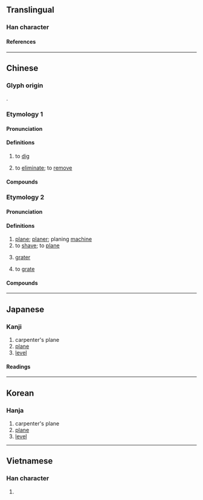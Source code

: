 {{also|鉋}}
{{character info}}
==Translingual==

===Han character===
{{Han char|rn=18|rad=刀|as=05|sn=7|four=22700|canj=PULN|ids=⿰包刂}}

====References====
{{Han ref|kx=0138.160|dkj=01929|dj=0313.050|hdz=10331.030|uh=5228}}

----

==Chinese==

===Glyph origin===
{{Han etym}}
{{Han compound|包|刀|ls=psc|c1=p|c2=s|t2=knife}}.

===Etymology 1===
{{zh-forms}}

====Pronunciation====
{{zh-pron
|m=páo
|ma=y
|c=paau4
|h=pfs=phàu
|md=
|mn=ml:phâu
|w=
|mc=
|oc=y
|cat=v
}}

====Definitions====
{{zh-hanzi}}

# to [[dig]]
# {{lb|zh|Mandarin|colloquial}} to [[eliminate]]; to [[remove]]

====Compounds====
{{zh-der|刨除|刨根|刨蹴|刨根究底|刨根問底}}

===Etymology 2===
{{zh-forms|t2=鉋|t3=鑤}}

====Pronunciation====
{{zh-pron
|m=bào
|c=paau4,paau4-2
|c_note=paau4 - verb; paau4-2 - noun
|h=pfs=phàu
|md=pâu
|mn=ml:pāu/ml:phâu
|w=3bau
|mc=y
|oc=y
|cat=n,v
}}

====Definitions====
{{zh-hanzi}}

# [[plane]]; [[planer]]; planing [[machine]]
# to [[shave]]; to [[plane]]
#: {{zh-x|刨 鉛筆|to '''sharpen''' a pencil|C}}
# {{lb|zh|Cantonese|Shanghainese Wu}} [[grater]]
# {{lb|zh|Cantonese}} to [[grate]]

====Compounds====
{{zh-der|鉛筆刨|筆刨|鬚刨|刨冰機|刨冰|刨花水|龍門刨床}}

----

==Japanese==

===Kanji===
{{ja-kanji|grade=|rs=刀05}}

# carpenter's plane
# [[plane]]
# [[level]]

====Readings====
{{ja-readings
|goon=ひょう<へう
|kanon=ほう<はう
|kun=けず-る
}}

----

==Korean==

===Hanja===
{{ko-hanja|포}}

# carpenter's plane
# [[plane]]
# [[level]]

----

==Vietnamese==

===Han character===
{{vi-readings|rs=刀05|reading=bào}}

# {{rfdef|vi|sort=刀05}}